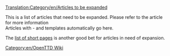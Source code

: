 [[Translation:Category/en/Articles to be expanded]]

This is a list of articles that need to be expanded. Please refer to the article for more information
<br>
Articles with {{en/S|expand}} - {{en/S|stub}} and {{en/S|incomplete}} templates automatically go here.

The [[en/Special/Shortpages|list of short pages]] is another good bet for articles in need of expansion.

[[Category:en/OpenTTD Wiki]]